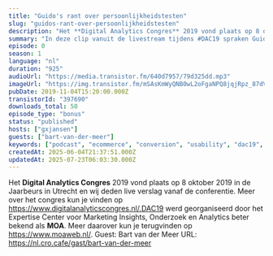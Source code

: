 ```yaml
---
title: "Guido's rant over persoonlijkheidstesten"
slug: "guidos-rant-over-persoonlijkheidstesten"
description: "Het **Digital Analytics Congres** 2019 vond plaats op 8 oktober 2019 in de Jaarbeurs in Utrecht en wij deden live verslag vanaf de conferentie. Meer over het congres kun je vinden op https://www.digitalanalyticscongres.nl/.DAC19 werd georganiseerd door het Expertise Center voor Marketing Insights, Onderzoek en Analytics beter bekend als **MOA**. Meer daarover kun je terugvinden op https://www.moaweb.nl/. Guest: Bart van der Meer URL: https://nl.cro.cafe/gast/bart-van-der-meer"
summary: "In deze clip vanuit de livestream tijdens #DAC19 spraken Guido en Bart onderling over persoonlijkheidstesten."
episode: 0
season: 1
language: "nl"
duration: "925"
audioUrl: "https://media.transistor.fm/640d7957/79d325dd.mp3"
imageUrl: "https://img.transistor.fm/mSAsKmWyQNB0wL2oFgaNPQ8jqjRpz_87dV8_ttgqN40/rs:fill:0:0:1/w:3000/h:3000/q:60/aHR0cHM6Ly9pbWct/dXBsb2FkLXByb2R1/Y3Rpb24udHJhbnNp/c3Rvci5mbS81MmI2/ZDJmOTQ3MTcwNTky/NzczZmFjZGJlNzFm/NDk2Yy5qcGVn.webp"
pubDate: 2019-11-04T15:20:00.000Z
transistorId: "397690"
downloads_total: 50
episode_type: "bonus"
status: "published"
hosts: ["gxjansen"]
guests: ["bart-van-der-meer"]
keywords: ["podcast", "ecommerce", "conversion", "usability", "dac19", "moa", "livestream"]
createdAt: 2025-06-04T21:37:51.000Z
updatedAt: 2025-07-23T06:03:30.000Z
---
```


Het **Digital Analytics Congres** 2019 vond plaats op 8 oktober 2019 in de Jaarbeurs in Utrecht en wij deden live verslag vanaf de conferentie. Meer over het congres kun je vinden op https://www.digitalanalyticscongres.nl/.DAC19 werd georganiseerd door het Expertise Center voor Marketing Insights, Onderzoek en Analytics beter bekend als **MOA**. Meer daarover kun je terugvinden op https://www.moaweb.nl/. Guest: Bart van der Meer URL: https://nl.cro.cafe/gast/bart-van-der-meer
